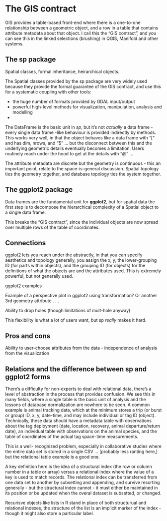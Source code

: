# The GIS contract

GIS provides a table-based front-end where there is a one-to-one relationship between a geometric object, and a row in a table that contains attribute metadata about that object. I call this the "GIS contract", and you can see this in the linked selections (brushing) in QGIS, Manifold and other systems. 

## The **sp** package

Spatial classes, formal inheritance, heirarchical objects. 

The Spatial classes provided by the sp package are very widely used because they provide the formal guarantee of the GIS contract, and use this for a systematic coupling with other tools: 

* the huge number of formats provided by GDAL input/output
* powerful high-level methods for visualization, manipulation, analysis and modelling
* 

The DataFrame is the basic unit in _sp_, but it's not *actually* a data frame - every single data frame -like behaviour is provided indirectly by methods. This works very well, in that the object behaves like a data frame with "[" and has dim, nrows, and "$" ... but the disconnect between this and the underlying geometric details eventually becomes a limitation. Users routinely reach under the hood to get at the details with "@" ...


The attribute metadata are discrete but the geometry is continuous - this an important point, relate to the space-is-general discussion. Spatial topology ties the geometry together, and database topology ties the system together.  

## The **ggplot2** package

Data frames are the fundamental unit for **ggplot2**, but for spatial data the first step is to decompose the hierarchical complexity of a Spatial object to a single data frame. 

This breaks the "GIS contract", since the individual objects are now spread over multiple rows of the table of coordinates. 

## Connections

ggplot2 lets you reach under the abstractly, in that you can specify aesthetics and topology generally, you assign the x, y, the lower-grouping ID (for parts within objects), and the grouping ID (for objects) for the definitions of what the objects are and the attributes used. This is extremely powerful, but not generally used. 

ggplot2 examples

Example of a perspective plot in ggplot2 using transformation? Or another 3rd geometry attribute . . .

Ability to drop holes (though limitations of mult-hole anyway)

This flexibility is what  a lot of users want, but sp *really* makes it hard. 


## Pros and cons

Ability to user-choose attributes from the data - independence of analysis from the visualization


## Relations and the difference between sp and ggplot2 forms

There's a difficulty for non-experts to deal with relational data, there's a level of abstraction in the process that provides confusion. We see this in many fields, where a single table is the basic unit of analysis and the lessons of database normalization are nowhere to be seen. A common example is animal tracking data, which at the minimum stores a trip (or burst or group) ID, x, y, date-time, and may include individual or tag ID (object). Technically, these data should have a metadata table with observations about the tag deployment (date, location, recovery, animal departure/return date), an individual table with observations on the animal species, and the table of coordinates of the actual tag space-time measurements. 

This is a well- recognized problem, especially in collaborative studies where the entire data set is stored in a single CSV ... [probably less ranting here,] but the relational table example is a good one. 

A key definition here is the idea of a structural index (the row or column number in a table or array) versus a relational index where the value of a key is used to match records. The relational index can be transferred from one data set to another by subsetting and appending, and survive resorting generally - but the structural index cannot - it must either be maintained in its position or be updated when the overal dataset is subsetted, or changed. 

Recurisve objects like lists in R stand in place of both structurual and relational indexes, the structure of the list is an implicit marker of the index - though it might also store a particular label. 



